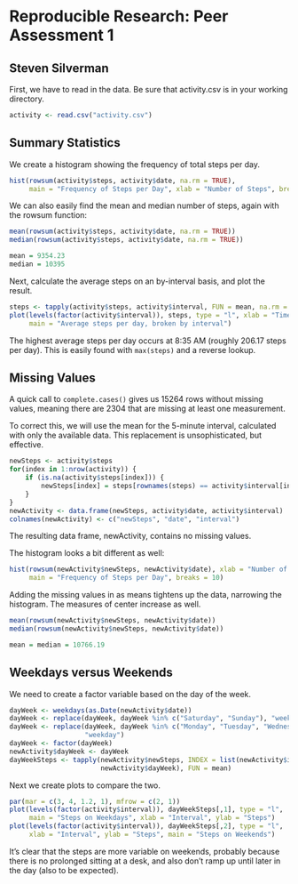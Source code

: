 
# Reproducible Research: Peer Assessment 1
## Steven Silverman

First, we have to read in the data. Be sure that activity.csv is in your working directory.

```r
activity <- read.csv("activity.csv")
```

## Summary Statistics

We create a histogram showing the frequency of total steps per day.

```r
hist(rowsum(activity$steps, activity$date, na.rm = TRUE),
     main = "Frequency of Steps per Day", xlab = "Number of Steps", breaks = 10)
```

We can also easily find the mean and median number of steps, again with the rowsum function:

```r
mean(rowsum(activity$steps, activity$date, na.rm = TRUE))
median(rowsum(activity$steps, activity$date, na.rm = TRUE))
```
```r
mean = 9354.23
median = 10395
```

Next, calculate the average steps on an by-interval basis, and plot the result.

```r
steps <- tapply(activity$steps, activity$interval, FUN = mean, na.rm = TRUE)
plot(levels(factor(activity$interval)), steps, type = "l", xlab = "Time",
     main = "Average steps per day, broken by interval")
```

The highest average steps per day occurs at 8:35 AM (roughly 206.17 steps per day). This is easily found with ``max(steps)`` and a reverse lookup.

## Missing Values

A quick call to ``complete.cases()`` gives us 15264 rows without missing values, meaning there are 2304 that are missing at least one measurement.

To correct this, we will use the mean for the 5-minute interval, calculated with only the available data. This replacement is unsophisticated, but effective.

```r
newSteps <- activity$steps
for(index in 1:nrow(activity)) {
    if (is.na(activity$steps[index])) {
        newSteps[index] = steps[rownames(steps) == activity$interval[index]]
    }
}
newActivity <- data.frame(newSteps, activity$date, activity$interval)
colnames(newActivity) <- c("newSteps", "date", "interval")
```

The resulting data frame, newActivity, contains no missing values.

The histogram looks a bit different as well:

```r
hist(rowsum(newActivity$newSteps, newActivity$date), xlab = "Number of Steps",
     main = "Frequency of Steps per Day", breaks = 10)
```

Adding the missing values in as means tightens up the data, narrowing the histogram. The measures of center increase as well.

```r
mean(rowsum(newActivity$newSteps, newActivity$date))
median(rowsum(newActivity$newSteps, newActivity$date))
```
```r
mean = median = 10766.19
```

## Weekdays versus Weekends

We need to create a factor variable based on the day of the week.

```r
dayWeek <- weekdays(as.Date(newActivity$date))
dayWeek <- replace(dayWeek, dayWeek %in% c("Saturday", "Sunday"), "weekend")
dayWeek <- replace(dayWeek, dayWeek %in% c("Monday", "Tuesday", "Wednesday", "Thursday", "Friday"),
                   "weekday")
dayWeek <- factor(dayWeek)
newActivity$dayWeek <- dayWeek
dayWeekSteps <- tapply(newActivity$newSteps, INDEX = list(newActivity$interval,
                       newActivity$dayWeek), FUN = mean)
```

Next we create plots to compare the two.

```r
par(mar = c(3, 4, 1.2, 1), mfrow = c(2, 1))
plot(levels(factor(activity$interval)), dayWeekSteps[,1], type = "l",
     main = "Steps on Weekdays", xlab = "Interval", ylab = "Steps")
plot(levels(factor(activity$interval)), dayWeekSteps[,2], type = "l",
     xlab = "Interval", ylab = "Steps", main = "Steps on Weekends")
```

It's clear that the steps are more variable on weekends, probably because there is no prolonged sitting at a desk, and also don't ramp up until later in the day (also to be expected).
